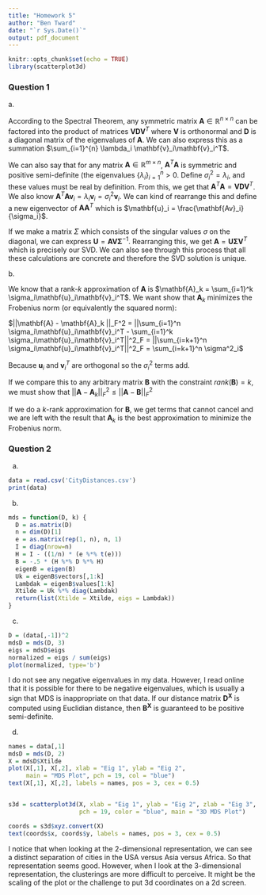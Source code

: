 ```yaml
---
title: "Homework 5"
author: "Ben Tward"
date: "`r Sys.Date()`"
output: pdf_document
---
```


```r
knitr::opts_chunk$set(echo = TRUE)
library(scatterplot3d)
```

### Question 1

a\.

According to the Spectral Theorem, any symmetric matrix $\mathbf{A} \in \mathbb{R}^{n \times n}$ can be factored into the product of matrices $\mathbf{V D V}^T$ where $\mathbf{V}$ is orthonormal and $\mathbf{D}$ is a diagonal matrix of the eigenvalues of $\mathbf{A}$. We can also express this as a summation $\sum_{i=1}^{n} \lambda_i \mathbf{v}_i\mathbf{v}_i^T$.

We can also say that for any matrix $\mathbf{A} \in \mathbb{R}^{m \times n}$, $\mathbf{A}^T\mathbf{A}$ is symmetric and positive semi-definite (the eigenvalues $\{\lambda_i\}_{i=1}^n >0$. Define $\sigma_i^2 = \lambda_i$, and these values must be real by definition. From this, we get that $\mathbf{A}^T\mathbf{A} = \mathbf{VDV}^T$. We also know $\mathbf{A}^T\mathbf{Av}_i = \lambda_i\mathbf{v}_i = \sigma_i^2\mathbf{v}_i$. We can kind of rearrange this and define a new eigenvector of $\mathbf{AA}^T$ which is $\mathbf{u}_i = \frac{\mathbf{Av}_i}{\sigma_i}$.

If we make a matrix $\Sigma$ which consists of the singular values $\sigma$ on the diagonal, we can express $\mathbf{U} = \mathbf{AV\Sigma}^{-1}$. Rearranging this, we get $\mathbf{A} = \mathbf{U\Sigma V}^T$ which is precisely our SVD. We can also see through this process that all these calculations are concrete and therefore the SVD solution is unique.

b\.

We know that a rank-$k$ approximation of $\mathbf{A}$ is $\mathbf{A}_k = \sum_{i=1}^k \sigma_i\mathbf{u}_i\mathbf{v}_i^T$. We want show that $\mathbf{A}_k$ minimizes the Frobenius norm (or equivalently the squared norm):

$||\mathbf{A} - \mathbf{A}_k ||_F^2 = ||\sum_{i=1}^n \sigma_i\mathbf{u}_i\mathbf{v}_i^T - \sum_{i=1}^k \sigma_i\mathbf{u}_i\mathbf{v}_i^T||^2_F = ||\sum_{i=k+1}^n \sigma_i\mathbf{u}_i\mathbf{v}_i^T||^2_F = \sum_{i=k+1}^n \sigma^2_i$

Because $\mathbf{u}_i$ and $\mathbf{v}_i^T$ are orthogonal so the $\sigma_i^2$ terms add.

If we compare this to any arbitrary matrix $\mathbf{B}$ with the constraint $rank(\mathbf{B})=k$, we must show that $||\mathbf{A} - \mathbf{A}_k ||_F^2 \le ||\mathbf{A} - \mathbf{B} ||_F^2$

If we do a $k$-rank approximation for $\mathbf{B}$, we get terms that cannot cancel and we are left with the result that $\mathbf{A}_k$ is the best approximation to minimize the Frobenius norm.

### Question 2

a)  

```r
data = read.csv('CityDistances.csv')
print(data)
```

b)  

```r
mds = function(D, k) {
  D = as.matrix(D)
  n = dim(D)[1]
  e = as.matrix(rep(1, n), n, 1)
  I = diag(nrow=n)
  H = I - ((1/n) * (e %*% t(e)))
  B = -.5 * (H %*% D %*% H)
  eigenB = eigen(B)
  Uk = eigenB$vectors[,1:k]
  Lambdak = eigenB$values[1:k]
  Xtilde = Uk %*% diag(Lambdak)
  return(list(Xtilde = Xtilde, eigs = Lambdak))
}
```

c)  

```r
D = (data[,-1])^2
mdsD = mds(D, 3)
eigs = mdsD$eigs
normalized = eigs / sum(eigs)
plot(normalized, type='b')
```

I do not see any negative eigenvalues in my data. However, I read online that it is possible for there to be negative eigenvalues, which is usually a sign that MDS is inappropriate on that data. If our distance matrix $\mathbf{D^X}$ is computed using Euclidian distance, then $\mathbf{B^X}$ is guaranteed to be positive semi-definite.

d)  

```r
names = data[,1]
mdsD = mds(D, 2)
X = mdsD$Xtilde
plot(X[,1], X[,2], xlab = "Eig 1", ylab = "Eig 2", 
     main = "MDS Plot", pch = 19, col = "blue")
text(X[,1], X[,2], labels = names, pos = 3, cex = 0.5)


s3d = scatterplot3d(X, xlab = "Eig 1", ylab = "Eig 2", zlab = "Eig 3",
                    pch = 19, color = "blue", main = "3D MDS Plot")

coords = s3d$xyz.convert(X)
text(coords$x, coords$y, labels = names, pos = 3, cex = 0.5)
```

I notice that when looking at the 2-dimensional representation, we can see a distinct separation of cities in the USA versus Asia versus Africa. So that representation seems good. However, when I look at the 3-dimensional representation, the clusterings are more difficult to perceive. It might be the scaling of the plot or the challenge to put 3d coordinates on a 2d screen.
